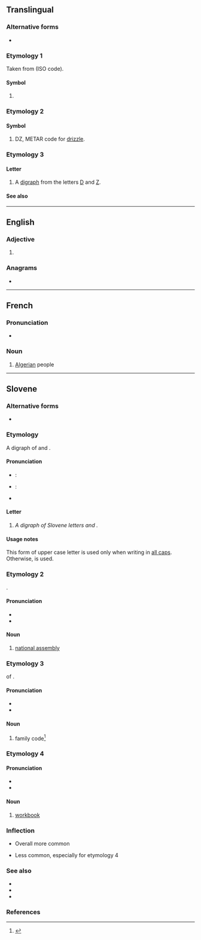 {{also|dz|Dz|.dz|dź|dž|Dž|DŽ}}
{{character info|Ǳ}}
==Translingual==

===Alternative forms===
* {{alt|mul|Ǳ}}

===Etymology 1===
Taken from {{der|mul|ber|-}} {{m|tzm|ⴷⵣⴰⵢⵔ}} (ISO code).

====Symbol====
{{mul-symbol}}

# {{ISO 3166|1|2|Algeria}}
#: {{syn|mul|DZA|qq1={{w|ISO 3166-1 alpha-3|alpha-3}}}}

===Etymology 2===

====Symbol====
{{mul-symbol}}

# DZ, METAR code for [[drizzle]].

===Etymology 3===

====Letter====
{{mul-letter|upper=DZ|mixed=Dz|lower=dz|script=Latn}}

# A [[digraph]] from the letters [[D]] and [[Z]].

====See also====
{{Latn-script}}

{{c|mul|Algeria}}

----

==English==

===Adjective===
{{en-adj|-}}

# {{abbreviation of|en|dizygotic}}

===Anagrams===
* {{anagrams|en|a=dz|ZD}}

----

==French==

===Pronunciation===
* {{fr-IPA|dé-zède}}

===Noun===
{{head|fr|noun}}

# {{lb|fr|slang}} [[Algerian]] people

----

==Slovene==

===Alternative forms===
* {{l|sl|Dz}} {{q|etymology 1|see usage notes}}

===Etymology===
A digraph of {{m|sh|D}} and {{m|sh|Z}}.

====Pronunciation====
* {{qualifier|phoneme|standard}}: {{IPA|sl|/d͡z/}}
* {{qualifier|letter name}}: {{sl-IPA|dzə̏|dzẹ̄}}
* {{rhymes|sl|ə|eː}}

====Letter====
{{sl-letter|upper=DZ|lower=dz}}

# ''A digraph of Slovene letters {{l|sl|D}} and {{l|sl|Z}}.''

====Usage notes====
This form of upper case letter is used only when writing in [[all caps]]. Otherwise, {{l|sl|Dz}} is used.

===Etymology 2===
{{abbrev|sl|državni zbor}}.

====Pronunciation====
* {{sl-IPA|də̏zə̏|dẹ̄zẹ́|dẹ̄zẹ̀}}
* {{rhymes|sl|ə|eː}}

====Noun====
{{sl-noun|DZ|m-in}}

# {{q|journalistic}} [[national assembly]]
#: {{quote-book|sl|author=Dnevnik|title=V DZ naklonjeni predlagani noveli zakona o pomoči gospodarstvu|passage='''DZ''' je danes obravnaval predlog novele zakona o pomoči gospodarstvu zaradi visokih povišanj cen električne energije in zemeljskega plina, s katero se širi obseg pomoči.|translation=Today, the '''national assembly''' discussed the proposal of amendment to the law about the help for the economy because of the high price increases of energy and gas, with which the extent of the aid is being expanded.|year=2022|url=https://www.dnevnik.si/1042998294/slovenija/v-dz-naklonjeni-predlagani-noveli-zakona-o-pomoci-gospodarstvu}}

===Etymology 3===
{{abbrev|sl|}} of ''{{l|sl|družinski}} {{l|sl|zakonik}}''.

====Pronunciation====
* {{sl-IPA|də̏zə̏|dẹ̄zẹ́|dẹ̄zẹ̀}}
* {{rhymes|sl|ə|eː}}

====Noun====
{{sl-noun|DZ|m-in}}

# {{lb|sl|law}} family code<ref>{{cite-book|chapter=Družinski zakonik|chapterurl=http://www.pisrs.si/Pis.web/pregledPredpisa?id=ZAKO7556|title=Uradni list RS, št. 15/17, 21/18 – ZNOrg, 22/19, 67/19 – ZMatR-C, 200/20 – ZOOMTVI, 94/22 – odl. US in 94/22 – odl. US|location=Ljubljana|year=2017}}</ref>

===Etymology 4===
{{abbrev|sl|delovni zvezek}}

====Pronunciation====
* {{sl-IPA|də̏zə̏|dẹ̄zẹ́|dẹ̄zẹ̀}}
* {{rhymes|sl|ə|eː}}

====Noun====
{{sl-noun|DZ|m-in}}

# {{lb|sl|school|slang}} [[workbook]]
#: {{ux|sl|Reševal boš naloge iz '''DZ''', a ker tam ni dovolj prostora jih boš reševal v zvezek.|translation=You will be completing exercises from the '''workbook''', but because there is not enough space, you will be completing them in notebook.}}

===Inflection===
* Overall more common
{{sl-decl-noun-m|DZ|DZ-j}}

* Less common, especially for etymology 4
{{sl-decl-noun-table2|DZ|DZ|DZ|DZ|DZ|DZ|DZ|DZ|DZ|DZ|DZ|DZ|DZ|DZ|DZ|DZ|DZ|DZ|title=Masculine inan., no endings}}

===See also===
* {{l|sl|D}}
* {{l|sl|Z}}
* {{l|sl|Dz}}

===References===
<references />